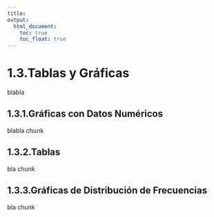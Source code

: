 ```yaml
---
title:
output:
  html_document:
    toc: true
    toc_float: true
---
```


# 1.3.Tablas y Gráficas

blabla

## 1.3.1.Gráficas con Datos Numéricos

blabla
chunk

## 1.3.2.Tablas

bla
chunk

## 1.3.3.Gráficas de Distribución de Frecuencias

bla
chunk

